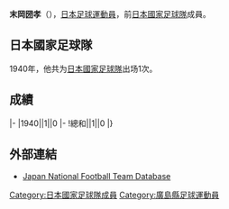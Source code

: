 {{Infobox football biography
|name=末岡圀孝
|image=
|fullname=末岡圀孝
|birth_date={{Birth date and age|1917|2|1}}
|cityofbirth=[[廣島縣|廣島縣]]
|countryofbirth=[[日本|日本]]
|height=
|position=[[後衛_(足球)|後衛]]
|currentclub=
|years=
|clubs=
|caps(goals)=
|nationalyears=1940
|nationalteam=[[日本國家足球隊|日本]]
|nationalcaps(goals)=1 (0)
}}
'''末岡圀孝'''（{{Bd|1917年|2月1日||}}），[[日本|日本]][[足球|足球]][[運動員|運動員]]，前[[日本國家足球隊|日本國家足球隊]]成員。

==日本國家足球隊==
1940年，他共为[[日本國家足球隊|日本國家足球隊]]出场1次。

==成績==
{{Football player national team statistics|JPN}}
|-
|1940||1||0
|-
!總和||1||0
|}

==外部連結==
{{Reflist}}
*[https://web.archive.org/web/20160419190529/http://www.japannationalfootballteam.com/en/players_unknown/43.html Japan National Football Team Database]

{{Japan-sport-bio-stub}}
{{Soccer-player-stub}}
[[Category:日本國家足球隊成員|Category:日本國家足球隊成員]]
[[Category:廣島縣足球運動員|Category:廣島縣足球運動員]]